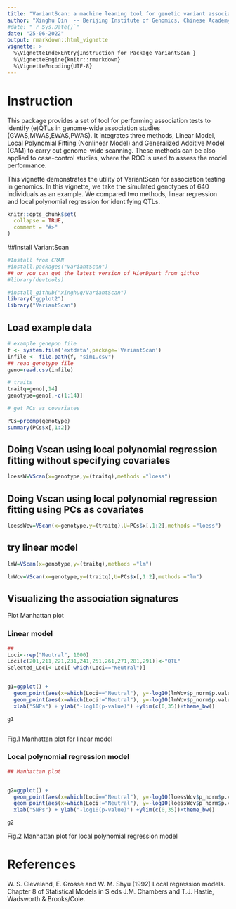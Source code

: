 ```yaml
---
title: "VariantScan: a machine leaning tool for genetic variant association testing "
author: "Xinghu Qin  -- Berijing Institute of Genomics, Chinese Academy of Sciences & China National Center for Bioinformation"
#date: "`r Sys.Date()`"
date: "25-06-2022"
output: rmarkdown::html_vignette
vignette: >
  %\VignetteIndexEntry{Instruction for Package VariantScan }
  %\VignetteEngine{knitr::rmarkdown}
  %\VignetteEncoding{UTF-8}
---
```

# Instruction

This package provides a set of tool for performing association tests to identify (e)QTLs in genome-wide association studies (GWAS,MWAS,EWAS,PWAS). It integrates three methods, Linear Model, Local Polynomial Fitting (Nonlinear Model) 
and Generalized Additive Model (GAM) to carry out genome-wide scanning. These methods can be also applied to case-control studies, where the ROC is used to assess the model performance.

This vignette demonstrates the utility of VariantScan for association testing in genomics. In this vignette, we take the simulated genotypes of 640 individuals as an example. We compared two methods, linear regression and local polynomial regression for identifying QTLs.


```r
knitr::opts_chunk$set(
  collapse = TRUE,
  comment = "#>"
)
```


##Install VariantScan

```r
#Install from CRAN
#install.packages("VariantScan")
## or you can get the latest version of HierDpart from github
#library(devtools)

#install_github("xinghuq/VariantScan")
library("ggplot2")
library("VariantScan")

```

## Load example data
```r
# example genepop file
f <- system.file('extdata',package='VariantScan')
infile <- file.path(f, "sim1.csv")
## read genotype file
geno=read.csv(infile)

# traits
traitq=geno[,14]
genotype=geno[,-c(1:14)]

# get PCs as covariates

PCs=prcomp(genotype)
summary(PCs$x[,1:2])

```



## Doing Vscan using local polynomial regression fitting without specifying covariates

```r
loessW=VScan(x=genotype,y=(traitq),methods ="loess")

```

## Doing Vscan using local polynomial regression fitting using PCs as covariates

```r

loessWcv=VScan(x=genotype,y=(traitq),U=PCs$x[,1:2],methods ="loess")

```
## try linear model

```r
lmW=VScan(x=genotype,y=(traitq),methods ="lm")

lmWcv=VScan(x=genotype,y=(traitq),U=PCs$x[,1:2],methods ="lm")

```

## Visualizing the association signatures 

Plot Manhattan plot

### Linear model

```r
## 
Loci<-rep("Neutral", 1000)
Loci[c(201,211,221,231,241,251,261,271,281,291)]<-"QTL"
Selected_Loci<-Loci[-which(Loci=="Neutral")]


g1=ggplot() +
  geom_point(aes(x=which(Loci=="Neutral"), y=-log10(lmWcv$p_norm$p.value[-which(Loci!="Neutral")])), col = "gray83") +
  geom_point(aes(x=which(Loci!="Neutral"), y=-log10(lmWcv$p_norm$p.value[-which(Loci=="Neutral")]), colour = Selected_Loci)) +
  xlab("SNPs") + ylab("-log10(p-value)") +ylim(c(0,35))+theme_bw()

g1



```
Fig.1 Manhattan plot for linear model 

### Local polynomial regression model
```r

## Manhattan plot


g2=ggplot() +
  geom_point(aes(x=which(Loci=="Neutral"), y=-log10(loessWcv$p_norm$p.value[-which(Loci!="Neutral")])), col = "gray83") +
  geom_point(aes(x=which(Loci!="Neutral"), y=-log10(loessWcv$p_norm$p.value[-which(Loci=="Neutral")]), colour = Selected_Loci)) +
  xlab("SNPs") + ylab("-log10(p-value)") +ylim(c(0,35))+theme_bw()

g2

```

Fig.2 Manhattan plot for local polynomial regression model 


# References

W. S. Cleveland, E. Grosse and W. M. Shyu (1992) Local regression models. Chapter 8 of Statistical Models in S eds J.M. Chambers and T.J. Hastie, Wadsworth & Brooks/Cole.
